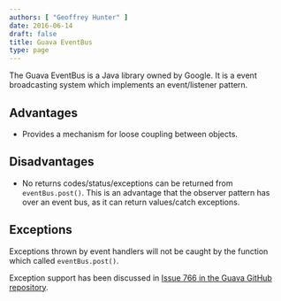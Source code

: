 ```yaml
---
authors: [ "Geoffrey Hunter" ]
date: 2016-06-14
draft: false
title: Guava EventBus
type: page
---
```



The Guava EventBus is a Java library owned by Google. It is a event broadcasting system which implements an event/listener pattern.

## Advantages

* Provides a mechanism for loose coupling between objects.

## Disadvantages

* No returns codes/status/exceptions can be returned from `eventBus.post()`. This is an advantage that the observer pattern has over an event bus, as it can return values/catch exceptions.

## Exceptions

Exceptions thrown by event handlers will not be caught by the function which called `eventBus.post()`.

Exception support has been discussed in [Issue 766 in the Guava GitHub repository](https://github.com/google/guava/issues/766).
